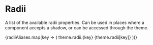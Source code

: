 
<Meta title='Theme/ Radii' />

# Radii
A list of the available radii properties. 
Can be used in places where a component accepts a shadow,
or can be accessed through the theme.

<Flex flexDirection='column'>
  {radiiAliases.map(key => (
    <Flex
      key={key}
      justifyContent='space-between'
      alignItems='center'
      mb='2.5em' 
    >
      <Text fontWeight='extrabold'>
        theme.radii.{key}
      </Text>
      <Box
        alignItems='center'
        border='solid #FFA400 1px'
        radius={key}
        p='2em' 
        width='50%'
      >
        <Text textAlign='center'>{theme.radii[key]}</Text>
      </Box>
    </Flex>
  ))}
</Flex>